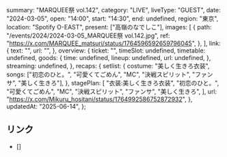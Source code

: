   summary: "MARQUEE祭 vol.142",
  category: "LIVE",
  liveType: "GUEST",
  date: "2024-03-05",
  open: "14:00",
  start: "14:30",
  end: undefined,
  region: "東京",
  location: "Spotify O-EAST",
  present: ["高嶺のなでしこ"],
  images: [
    {
      path: "/events/2024/2024-03-05_MARQUEE祭 vol.142.jpg",
      ref: "https://x.com/MARQUEE_matsuri/status/1764596592659796045",
    },
  ],
  link: {
    text: "",
    url: "",
  },
  overview: {
    ticket: "",
    timeSlot: undefined,
    timetable: undefined,
    goods: {
      time: undefined,
      lineup: undefined,
      url: undefined,
    },
    streaming: undefined,
  },
  recaps: {
    setlist: {
      costume: "美しく生きろ衣装",
      songs: ["初恋のひと。", "可愛くてごめん", "MC", "決戦スピリット", "ファンサ", "美しく生きろ"],
    },
    stagePlan: [
      "衣装:美しく生きろ衣装",
      "初恋のひと。",
      "可愛くてごめん",
      "MC",
      "決戦スピリット",
      "ファンサ",
      "美しく生きろ",
    ],
    url: "https://x.com/Mikuru_hositani/status/1764992586752872932",
  },
  updatedAt: "2025-06-14",
};

## リンク

- []
